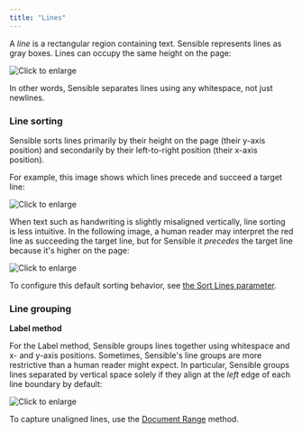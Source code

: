```yaml
---
title: "Lines"
---
```


A _line_ is a rectangular region containing text. Sensible represents lines as gray boxes. Lines can occupy the same height on the page:

![Click to enlarge](/assets/v0/images/final/line_concept.png)

 In other words, Sensible separates lines using any whitespace, not just newlines.

### Line sorting

Sensible sorts lines primarily by their height on the page (their y-axis position) and secondarily by their left-to-right position (their x-axis position).

For example, this image shows which lines precede and succeed a target line:

![Click to enlarge](/assets/v0/images/final/line_sort_1.png)

When text such as handwriting is slightly misaligned vertically, line sorting is less intuitive. In the following image, a human reader may interpret the red line as succeeding the target line, but for Sensible it _precedes_ the target line because it's higher on the page:

![Click to enlarge](/assets/v0/images/final/line_sort_2.png)

To configure this default sorting behavior, see [the Sort Lines parameter](/senseml-reference/field-query-object/method).

### Line grouping

**Label method**

For the Label method, Sensible groups lines together using whitespace and x- and y-axis positions. Sometimes, Sensible's line groups are more restrictive than a human reader might expect. In particular, Sensible groups lines separated by vertical space solely if they align at the _left_ edge of each line boundary by default:

![Click to enlarge](/assets/v0/images/final/line_grouping.png)

To capture unaligned lines, use the [Document Range](/senseml-reference/methods/document-range) method.